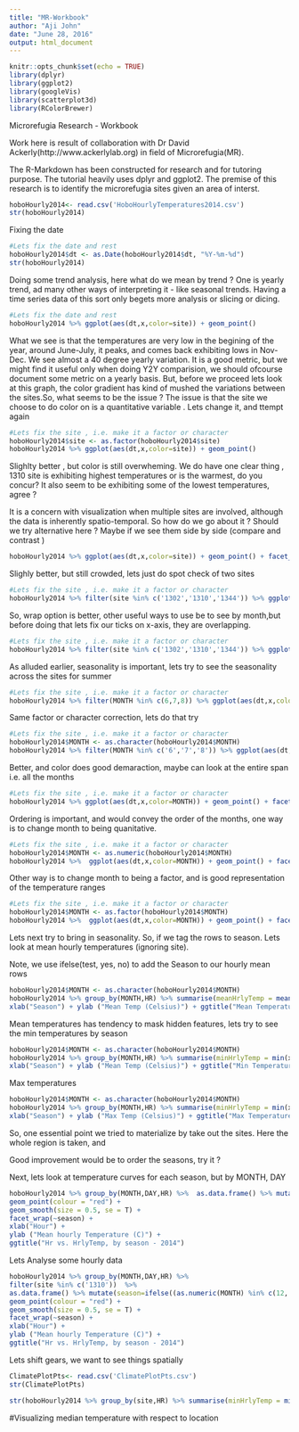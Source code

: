 ```yaml
---
title: "MR-Workbook"
author: "Aji John"
date: "June 28, 2016"
output: html_document
---
```


```r
knitr::opts_chunk$set(echo = TRUE)
library(dplyr)
library(ggplot2)
library(googleVis)
library(scatterplot3d)
library(RColorBrewer)
```

Microrefugia Research - Workbook

Work here is result of collaboration with Dr David Ackerly(http://www.ackerlylab.org) in field of Microrefugia(MR).

The R-Markdown has been constructed for research and for tutoring purpose. The tutorial heavily uses dplyr and ggplot2. The premise of this research is to identify the microrefugia sites given an area of interst.

```r

hoboHourly2014<- read.csv('HoboHourlyTemperatures2014.csv')
str(hoboHourly2014)

```

Fixing the date

```r
#Lets fix the date and rest
hoboHourly2014$dt <- as.Date(hoboHourly2014$dt, "%Y-%m-%d")
str(hoboHourly2014)
```


Doing some trend analysis, here what do we mean by trend ? One is yearly trend, ad many other ways of interpreting it - like seasonal trends. Having a time series data of this sort only begets more analysis or slicing or dicing.


```r
#Lets fix the date and rest
hoboHourly2014 %>% ggplot(aes(dt,x,color=site)) + geom_point() 
```

What we see is that the temperatures are very low in the begining of the year, around June-July, it peaks, and comes back exhibiting lows in Nov-Dec. We see almost a 40 degree yearly variation. It is a good metric, but we might find it useful only when doing Y2Y comparision, we should ofcourse document some metric on a yearly basis. But, before we proceed lets look at this graph, the color gradient has kind of mushed the variations between the sites.So, what seems to be the issue ? The issue is that the site we choose to do color on is a quantitative variable . Lets change it, and ttempt again

```r
#Lets fix the site , i.e. make it a factor or character
hoboHourly2014$site <- as.factor(hoboHourly2014$site)
hoboHourly2014 %>% ggplot(aes(dt,x,color=site)) + geom_point() 
```

Slighlty better , but color is still overwheming. We do have one clear thing , 1310 site is exhibiting highest temperatures or is the warmest, do you concur? It also seem to be exhibiting some of the lowest temperatures, agree ?

It is a concern with visualization when multiple sites are involved, although the data is inherently spatio-temporal. So how do we go about it ? Should we try alternative here ? Maybe if we see them side by side (compare and contrast )

```r
hoboHourly2014 %>% ggplot(aes(dt,x,color=site)) + geom_point() + facet_wrap(~site)
```

Slighly better, but still crowded, lets just do spot check of two sites

```r
#Lets fix the site , i.e. make it a factor or character
hoboHourly2014 %>% filter(site %in% c('1302','1310','1344')) %>% ggplot(aes(dt,x,color=site)) + geom_point() + facet_wrap(~site)
```

So, wrap option is better, other useful ways to use be to see by month,but before doing that lets fix our ticks on x-axis, they are overlapping.

```r
#Lets fix the site , i.e. make it a factor or character
hoboHourly2014 %>% filter(site %in% c('1302','1310','1344')) %>% ggplot(aes(dt,x,color=site)) + geom_point() + facet_wrap(~site) + theme(axis.text.x = element_text(angle = 90, hjust = 1))
```


As alluded earlier, seasonality is important, lets try to see the seasonality across the sites for summer
```r
#Lets fix the site , i.e. make it a factor or character
hoboHourly2014 %>% filter(MONTH %in% c(6,7,8)) %>% ggplot(aes(dt,x,color=MONTH)) + geom_point() + facet_wrap(~MONTH) + theme(axis.text.x = element_text(angle = 90, hjust = 1))
```

Same factor or character correction, lets do that try

```r
#Lets fix the site , i.e. make it a factor or character
hoboHourly2014$MONTH <- as.character(hoboHourly2014$MONTH)
hoboHourly2014 %>% filter(MONTH %in% c('6','7','8')) %>% ggplot(aes(dt,x,color=MONTH)) + geom_point() + facet_wrap(~MONTH) + theme(axis.text.x = element_text(angle = 90, hjust = 1))
```

Better, and color does good demaraction, maybe can look at the entire span i.e. all the months
```r
#Lets fix the site , i.e. make it a factor or character
hoboHourly2014 %>% ggplot(aes(dt,x,color=MONTH)) + geom_point() + facet_wrap(~MONTH) + theme(axis.text.x = element_text(angle = 90, hjust = 1))
```

Ordering is important, and would convey the order of the months, one way is to change month to being quanitative.
```r
#Lets fix the site , i.e. make it a factor or character
hoboHourly2014$MONTH <- as.numeric(hoboHourly2014$MONTH)
hoboHourly2014 %>%  ggplot(aes(dt,x,color=MONTH)) + geom_point() + facet_wrap(~MONTH) + theme(axis.text.x = element_text(angle = 90, hjust = 1))
```

Other  way is to change month to being a factor, and is good representation of the temperature ranges
```r
#Lets fix the site , i.e. make it a factor or character
hoboHourly2014$MONTH <- as.factor(hoboHourly2014$MONTH)
hoboHourly2014 %>%  ggplot(aes(dt,x,color=MONTH)) + geom_point() + facet_wrap(~MONTH) + theme(axis.text.x = element_text(angle = 90, hjust = 1))
```

Lets next try to bring in seasonality. So, if we tag the rows to season. Lets look at mean hourly temperatures (ignoring site). 

Note, we use ifelse(test, yes, no) to add the Season to our hourly mean rows
```r
hoboHourly2014$MONTH <- as.character(hoboHourly2014$MONTH)
hoboHourly2014 %>% group_by(MONTH,HR) %>% summarise(meanHrlyTemp = mean(x)) %>% as.data.frame() %>% mutate(season=ifelse((as.numeric(MONTH) %in% c(12, 1 ,2)),'Winter',ifelse((as.numeric(MONTH) %in% c(6, 7 ,8)),'Summer',ifelse((as.numeric(MONTH) %in% c(9, 10 ,11)),'Fall',ifelse((as.numeric(MONTH) %in% c(3, 4 ,5)),'Spring',NA))))) %>% ggplot(aes(season,meanHrlyTemp)) + geom_jitter(aes(colour=meanHrlyTemp), position = position_jitter(width = 0.5)) + scale_colour_gradient2(low = "blue", mid = "yellow",high = "red", midpoint = 15) + scale_y_continuous(breaks = seq(-5,35,5)) +
xlab("Season") + ylab ("Mean Temp (Celsius)") + ggtitle("Mean Temperatures by season - 2014")

```

Mean temperatures has tendency to mask hidden features, lets try to see the min temperatures by season
```r
hoboHourly2014$MONTH <- as.character(hoboHourly2014$MONTH)
hoboHourly2014 %>% group_by(MONTH,HR) %>% summarise(minHrlyTemp = min(x),maxHrlyTemp = max(x)) %>% as.data.frame() %>% mutate(season=ifelse((as.numeric(MONTH) %in% c(12, 1 ,2)),'Winter',ifelse((as.numeric(MONTH) %in% c(6, 7 ,8)),'Summer',ifelse((as.numeric(MONTH) %in% c(9, 10 ,11)),'Fall',ifelse((as.numeric(MONTH) %in% c(3, 4 ,5)),'Spring',NA))))) %>% ggplot(aes(season,minHrlyTemp)) + geom_jitter(aes(colour=minHrlyTemp), position = position_jitter(width = 0.5)) + scale_colour_gradient2(low = "blue", mid = "yellow",high = "red", midpoint = 15) + scale_y_continuous(breaks = seq(-5,35,5)) +
xlab("Season") + ylab ("Mean Temp (Celsius)") + ggtitle("Min Temperatures by season - 2014")

```

Max temperatures 
```r
hoboHourly2014$MONTH <- as.character(hoboHourly2014$MONTH)
hoboHourly2014 %>% group_by(MONTH,HR) %>% summarise(minHrlyTemp = min(x),maxHrlyTemp = max(x)) %>% as.data.frame() %>% mutate(season=ifelse((as.numeric(MONTH) %in% c(12, 1 ,2)),'Winter',ifelse((as.numeric(MONTH) %in% c(6, 7 ,8)),'Summer',ifelse((as.numeric(MONTH) %in% c(9, 10 ,11)),'Fall',ifelse((as.numeric(MONTH) %in% c(3, 4 ,5)),'Spring',NA))))) %>% ggplot(aes(season,maxHrlyTemp)) + geom_jitter(aes(colour=maxHrlyTemp), position = position_jitter(width = 0.5)) + scale_colour_gradient2(low = "blue", mid = "yellow",high = "red", midpoint = 15) + scale_y_continuous(breaks = seq(-5,40,5)) +
xlab("Season") + ylab ("Max Temp (Celsius)") + ggtitle("Max Temperatures by season - 2014")

```
So, one essential point we tried to materialize by take out the sites. Here the whole region is taken, and 

Good improvement would be to order the seasons, try it ?

Next, lets look at temperature curves for each season, but by MONTH, DAY

```r
hoboHourly2014 %>% group_by(MONTH,DAY,HR) %>%  as.data.frame() %>% mutate(season=ifelse((as.numeric(MONTH) %in% c(12, 1 ,2)),'Winter',ifelse((as.numeric(MONTH) %in% c(6, 7 ,8)),'Summer',ifelse((as.numeric(MONTH) %in% c(9, 10 ,11)),'Fall',ifelse((as.numeric(MONTH) %in% c(3, 4 ,5)),'Spring',NA))))) %>% ggplot(aes(HR,x)) +
geom_point(colour = "red") +
geom_smooth(size = 0.5, se = T) +
facet_wrap(~season) +
xlab("Hour") +
ylab ("Mean hourly Temperature (C)") +
ggtitle("Hr vs. HrlyTemp, by season - 2014")

```

Lets Analyse some hourly data
```r
hoboHourly2014 %>% group_by(MONTH,DAY,HR) %>% 
filter(site %in% c('1310'))  %>% 
as.data.frame() %>% mutate(season=ifelse((as.numeric(MONTH) %in% c(12, 1 ,2)),'Winter',ifelse((as.numeric(MONTH) %in% c(6, 7 ,8)),'Summer',ifelse((as.numeric(MONTH) %in% c(9, 10 ,11)),'Fall',ifelse((as.numeric(MONTH) %in% c(3, 4 ,5)),'Spring',NA))))) %>% ggplot(aes(HR,x)) +
geom_point(colour = "red") +
geom_smooth(size = 0.5, se = T) +
facet_wrap(~season) +
xlab("Hour") +
ylab ("Mean hourly Temperature (C)") +
ggtitle("Hr vs. HrlyTemp, by season - 2014")

```

Lets shift gears, we want to see things spatially

```r

ClimatePlotPts<- read.csv('ClimatePlotPts.csv')
str(ClimatePlotPts)

str(hoboHourly2014 %>% group_by(site,HR) %>% summarise(minHrlyTemp = min(x),maxHrlyTemp = max(x)) %>% as.data.frame() %>% mutate(siteN= as.character(site)) %>%group_by(siteN) %>% summarise(minSite=min(minHrlyTemp)))
```

#Visualizing median temperature with respect to location
```r


```

  